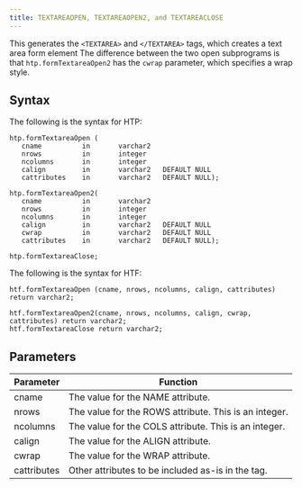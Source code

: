 ```yaml
---
title: TEXTAREAOPEN, TEXTAREAOPEN2, and TEXTAREACLOSE
---
```


This generates the `<TEXTAREA>` and `</TEXTAREA>` tags, which creates a text area form element The difference between the two open subprograms is that `htp.formTextareaOpen2` has the `cwrap` parameter, which specifies a wrap style.

## Syntax

The following is the syntax for HTP:
```
htp.formTextareaOpen (
   cname          in       varchar2
   nrows          in       integer
   ncolumns       in       integer
   calign         in       varchar2   DEFAULT NULL
   cattributes    in       varchar2   DEFAULT NULL);

htp.formTextareaOpen2(
   cname          in       varchar2
   nrows          in       integer
   ncolumns       in       integer
   calign         in       varchar2   DEFAULT NULL
   cwrap          in       varchar2   DEFAULT NULL
   cattributes    in       varchar2   DEFAULT NULL);

htp.formTextareaClose;
```

The following is the syntax for HTF:
```
htf.formTextareaOpen (cname, nrows, ncolumns, calign, cattributes) return varchar2;

htf.formTextareaOpen2(cname, nrows, ncolumns, calign, cwrap, cattributes) return varchar2;
htf.formTextareaClose return varchar2;
```

## Parameters

| Parameter | Function |
| --------- | -------- |
| cname | The value for the NAME attribute. |
| nrows | The value for the ROWS attribute. This is an integer. |
| ncolumns | The value for the COLS attribute. This is an integer. |
| calign | The value for the ALIGN attribute. |
| cwrap | The value for the WRAP attribute. |
| cattributes | Other attributes to be included as-is in the tag. |